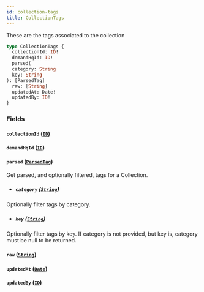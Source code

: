 ```yaml
---
id: collection-tags
title: CollectionTags
---
```



These are the tags associated to the collection


```graphql
type CollectionTags {
  collectionId: ID!
  demandHqId: ID!
  parsed(
  category: String
  key: String
): [ParsedTag]
  raw: [String]
  updatedAt: Date!
  updatedBy: ID!
}
```


### Fields

#### `collectionId` ([`ID`](/developers/demandhq-apis/demand-api/graphql/reference/scalars/id))




#### `demandHqId` ([`ID`](/developers/demandhq-apis/demand-api/graphql/reference/scalars/id))




#### `parsed` ([`ParsedTag`](/developers/demandhq-apis/demand-api/graphql/reference/objects/parsed-tag))

Get parsed, and optionally filtered, tags for a Collection.
- ##### `category` ([`String`](/developers/demandhq-apis/demand-api/graphql/reference/scalars/string))

Optionally filter tags by category.


- ##### `key` ([`String`](/developers/demandhq-apis/demand-api/graphql/reference/scalars/string))

Optionally filter tags by key. If category is not provided, but key is, category must be null to be returned.


#### `raw` ([`String`](/developers/demandhq-apis/demand-api/graphql/reference/scalars/string))




#### `updatedAt` ([`Date`](/developers/demandhq-apis/demand-api/graphql/reference/scalars/date))




#### `updatedBy` ([`ID`](/developers/demandhq-apis/demand-api/graphql/reference/scalars/id))






